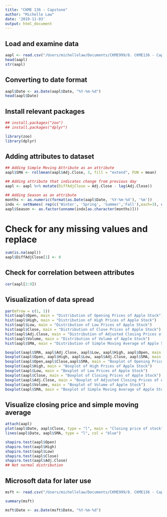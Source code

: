 ```yaml
---
title: "CKME 136 - Capstone"
author: "Michelle Law"
date: '2019-11-03'
output: html_document
---
```


## Load and examine data
```r
aapl <- read.csv("/Users/michellelaw/Documents/CKME999/8. CKME136 - Capstone Course /A.csv", stringsAsFactors = TRUE)
head(aapl)
str(aapl)
```

## Converting to date format
```r
aapl$Date <- as.Date(aapl$Date, "%Y-%m-%d")
head(aapl$Date)
```


## Install relevant packages
```r
## install.packages("zoo")
## install.packages("dplyr")

library(zoo) 
library(dplyr)
```

## Adding attributes to dataset
```r
## Adding Simple Moving Attribute as an attribute
aapl$SMA <- rollmean(aapl$Adj.Close, 3, fill = "extend", FUN = mean)

## Adding attribute that indicates change from previous day
aapl <- aapl %>% mutate(DiffAdjClose = Adj.Close - lag(Adj.Close))

## Adding Season as an attribute
months <- as.numeric(format(as.Date(aapl$Date, '%Y-%m-%d'), '%m'))
indx <- setNames( rep(c('Winter', 'Spring', 'Summer','Fall'),each=3), c(12,1:11))
aapl$Season <- as.factor(unname(indx[as.character(months)]))
```


# Check for any missing values and replace
```r
sum(is.na(aapl))
aapl$DiffAdjClose[1] <- 0
```

## Check for correlation between attributes
```r
cor(aapl[2:9])
```

## Visualization of data spread
```r
par(mfrow = c(1, 1))
hist(aapl$Open, main = "Distribution of Opening Prices of Apple Stock")
hist(aapl$High, main = "Distribution of High Prices of Apple Stock")
hist(aapl$Low, main = "Distribution of Low Prices of Apple Stock")
hist(aapl$Close, main = "Distribution of Close Prices of Apple Stock")
hist(aapl$Adj.Close, main = "Distribution of Adjusted Closing Prices of Apple Stock")
hist(aapl$Volume, main = "Distribution of Volume of Apple Stock")
hist(aapl$SMA, main = "Distribution of Simple Moving Average of Apple Stock")

boxplot(aapl$SMA, aapl$Adj.Close, aapl$Low, aapl$High, aapl$Open, main = "Display of Open, High, Low, Close, and SMA", horizontal = TRUE, names = c("SMA", "AdjClose", "Low", "High", "Open"), col = c("beige", "pink", "orange", "yellow", " light green"))
boxplot(aapl$Open, aapl$High, aapl$Low, aapl$Adj.Close, aapl$SMA, main = "Display of Open, High, Low, Close, and SMA", horizontal = TRUE, names = c("Open", "High", "Low", "AdjClose", "SMA"), col = c("beige", "pink", "orange", "yellow", " light green"))
boxplot(aapl$Open,aapl$Close,aapl$SMA, main = "Boxplot of Opening Prices of Apple Stock")
boxplot(aapl$High, main = "Boxplot of High Prices of Apple Stock")
boxplot(aapl$Low, main = "Boxplot of Low Prices of Apple Stock")
boxplot(aapl$Close, main = "Boxplot of Closing Prices of Apple Stock")
boxplot(aapl$Adj.Close, main = "Boxplot of Adjusted Closing Prices of Apple Stock")
boxplot(aapl$Volume, main = "Boxplot of Volume of Apple Stock")
boxplot(aapl$SMA, main = "Boxplot of Simple Moving Average of Apple Stock")
```


## Visualize closing price and simple moving average
```r
attach(aapl)
plot(aapl$Date, aapl$Close, type = "l", main = "Closing price of stock")
lines(aapl$Date, aapl$SMA, type = "l", col = "blue") 
```

```r
shapiro.test(aapl$Open)
shapiro.test(aapl$High)
shapiro.test(aapl$Low)
shapiro.test(aapl$Close)
shapiro.test(aapl$Adj.Close)
## Not normal distribution
```


## Microsoft data for later use
```r
msft <- read.csv("/Users/michellelaw/Documents/CKME999/8. CKME136 - Capstone Course /MSFT.csv", stringsAsFactors = FALSE)

summary(msft)

msft$Date <- as.Date(msft$Date, "%Y-%m-%d")
```
